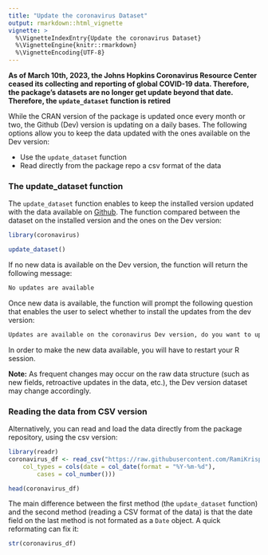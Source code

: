 ```yaml
---
title: "Update the coronavirus Dataset"
output: rmarkdown::html_vignette
vignette: >
  %\VignetteIndexEntry{Update the coronavirus Dataset}
  %\VignetteEngine{knitr::rmarkdown}
  %\VignetteEncoding{UTF-8}
---
```


**As of March 10th, 2023, the Johns Hopkins Coronavirus Resource Center ceased its collecting and reporting of global COVID-19 data. Therefore, the package's datasets are no longer get update beyond that date. Therefore, the `update_dataset` function is retired**


While the CRAN version of the package is updated once every month or two, the Github (Dev) version is updating on a daily bases. The following options allow you to keep the data updated with the ones available on the Dev version:

* Use the `update_dataset` function
* Read directly from the package repo a csv format of the data

### The update_dataset function

The `update_dataset` function enables to keep the installed version updated with the data available on [Github](https://github.com/RamiKrispin/coronavirus). The function compared between the dataset on the installed version and the ones on the Dev version:

``` r 
library(coronavirus)

update_dataset()
```

If no new data is available on the Dev version, the function will return the following message:

``` r
No updates are available
```

Once new data is available, the function will prompt the following question that enables the user to select whether to install the updates from the dev version:

``` r
Updates are available on the coronavirus Dev version, do you want to update? n/Y
```

In order to make the new data available, you will have to restart your R session.

**Note:** As frequent changes may occur on the raw data structure (such as new fields, retroactive updates in the data, etc.), the Dev version dataset may change accordingly. 


### Reading the data from CSV version

Alternatively, you can read and load the data directly from the package repository, using the csv version:

```r
library(readr)
coronavirus_df <- read_csv("https://raw.githubusercontent.com/RamiKrispin/coronavirus/master/csv/coronavirus.csv", 
    col_types = cols(date = col_date(format = "%Y-%m-%d"), 
        cases = col_number()))

head(coronavirus_df)
```

The main difference between the first method (the `update_dataset` function) and the second method (reading a CSV format of the data) is that the date field on the last method is not formated as a `Date` object. A quick reformating can fix it:

```r
str(coronavirus_df)
```


